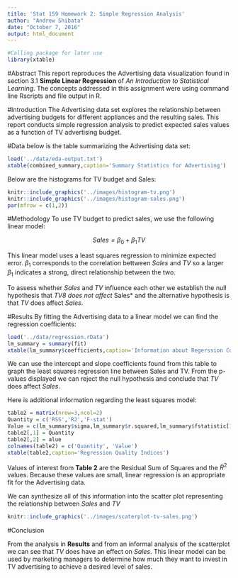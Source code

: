 ```yaml
---
title: 'Stat 159 Homework 2: Simple Regression Analysis'
author: "Andrew Shibata"
date: "October 7, 2016"
output: html_document
---
```


```r
#Calling package for later use
library(xtable)

```
#Abstract
This report reproduces the Advertising data visualization found in section 3.1 **Simple Linear Regression** of *An Introduction to Statistical Learning*. The concepts addressed in this assignment were using command line Rscripts and file output in R.

#Introduction
The Advertising data set explores the relationship between advertising budgets for different appliances and the resulting sales. This report conducts simple regression analysis to predict expected sales values as a function of TV advertising budget. 

#Data
below is the table summarizing the Advertising data set:
```r
load('../data/eda-output.txt')
xtable(combined_summary,caption='Summary Statistics for Advertising')
```

Below are the histograms for TV budget and Sales: 
```r
knitr::include_graphics('../images/histogram-tv.png')
knitr::include_graphics('../images/histogram-sales.png')
par(mfrow = c(1,2))
```

#Methodology
To use TV budget to predict sales, we use the following linear model:

$$Sales = \beta_{0} + \beta_{1}TV$$

This linear model uses a least squares regression to minimize expected error. $\beta_{1}$ corresponds to the correlation bettween *Sales* and *TV* so a larger $\beta_{1}$ indicates a strong, direct relationship between the two.

To assess whether *Sales* and *TV* influence each other we establish the null hypothesis that *TV8 does not affect *Sales* and the alternative hypothesis is that *TV* does affect *Sales*.

#Results
By fitting the Advertising data to a linear model we can find the regression coefficients:

```r
load('../data/regression.rData')
lm_summary = summary(fit)
xtable(lm_summary$coefficients,caption='Information about Regerssion Coefficients')
```

We can use the intercept and slope coefficients found from this table to graph the least squares regression line between Sales and TV. From the p-values displayed we can reject the null hypothesis and conclude that *TV* does affect *Sales*.

Here is additional information regarding the least squares model:

```r
table2 = matrix(nrow=3,ncol=2)
Quantity = c('RSS','R2','F-stat')
Value = c(lm_summary$sigma,lm_summary$r.squared,lm_summary$fstatistic[1])
table2[,1] = Quantity
table2[,2] = alue
colnames(table2) = c('Quantity', 'Value')
xtable(table2,caption='Regression Quality Indices')
```

Values of interest from **Table 2** are the Residual Sum of Squares and the $R^2$ values. Because these values are small, linear regression is an appropriate fit for the Advertising data.

We can synthesize all of this information into the scatter plot representing the relationship between *Sales* and *TV*

```r
knitr::include_graphics('../images/scaterplot-tv-sales.png')
```

#Conclusion

From the analysis in **Results** and from an informal analysis of the scatterplot we can see that *TV* does have an effect on *Sales*. This linear model can be used by marketing managers to determine how much they want to invest in TV advertising to achieve a desired level of sales.